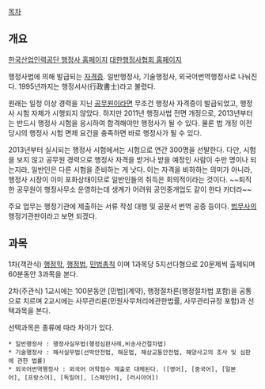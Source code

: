 {{{+1 行政士}}}

[[목차]]

== 개요 ==
[http://www.q-net.or.kr/site/haengjung 한국산업인력공단 행정사 홈페이지]
[http://www.kapal.or.kr 대한행정사협회 홈페이지]

행정사법에 의해 발급되는 [[자격증]]. 일반행정사, 기술행정사, 외국어번역행정사로 나눠진다. 1995년까지는 행정서사(行政書士)라고 불렸다.

원래는 일정 이상 경력을 지닌 [[공무원]]이라면 무조건 행정사 자격증이 발급되었고, 행정사 시험 자체가 시행되지 않았다. 하지만 2011년 행정사법 전면 개정으로, 2013년부터는 반드시 행정사 시험을 응시하여 합격해야만 행정사가 될 수 있다. 물론 법 개정 이전 당시의 행정사 시험 면제 요건을 충족하면 바로 행정사가 될 수 있다.

2013년부터 실시되는 행정사 시험에서는 시험으로 연간 300명을 선발한다. 다만, 시험을 보지 않고 공무원 경력으로 행정사 자격을 받거나 받을 예정인 사람이 수만 명이나 되는지라, 일반인은 다른 시험을 준비하는 게 낫다. 이는 자격을 비하하는 의미가 아니라, 행정사 시장이 이미 포화상태이므로 일반인들의 취득은 회의적이라는 것이다. ~~퇴직한 공무원이 행정사무소 운영하는데 생계가 어려워 공인중개업도 같이 한다 카더라~~

주요 업무는 행정기관에 제출하는 서류 작성 대행 및 공문서 번역 공증 등이다. [[법무사]]의 행정기관판이라고 보면 되겠다.

== 과목 ==
1차(객관식)
[[행정학]], [[행정법]], [[민법]]총칙 이며 1과목당 5지선다형으로 20문제씩 출제되며 60분동안 3과목을 본다.

2차(주관식)
1교시에는 100분동안 [민법](계약), 행정절차론(행정절차법 포함)을 공통으로 치르며 2교시에는 사무관리론(민원사무처리에관한법률, 사무관리규정 포함)과 선택과목을 본다. 

선택과목은 종류에 따라 차이가 있다.
 * 일반행정사 : 행정사실무법(행정심판사례,비송사건절차법)
 * 기술행정사 : 해사실무법(선박안전법, 해운법, 해상교통안전법, 해양사고의 조사 및 심판에 관한 법률)
 * 외국어번역행정사 : 외국어 어학점수 제출로 대체된다. ([영어], [중국어], [일본어], [프랑스어], [독일어], [스페인어], [러시아어])
